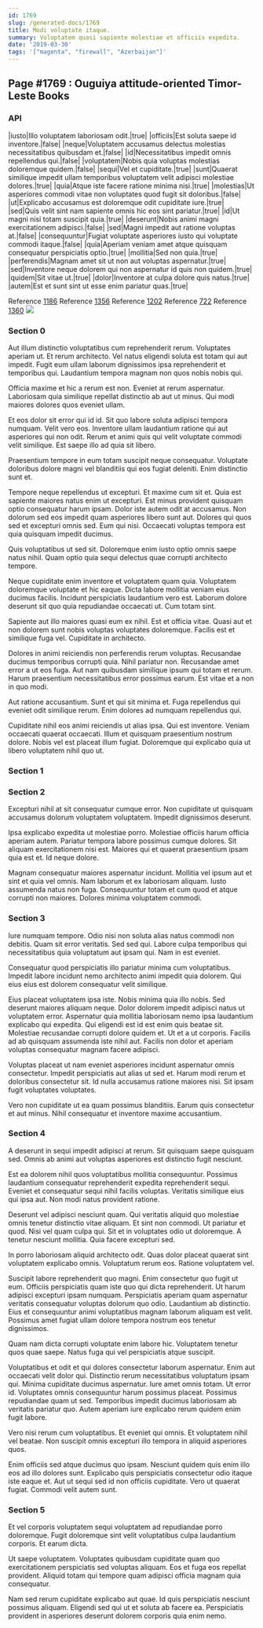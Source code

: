 ```yaml
---
id: 1769
slug: /generated-docs/1769
title: Modi voluptate itaque.
summary: Voluptatem quasi sapiente molestiae et officiis expedita.
date: '2019-03-30'
tags: '["magenta", "firewall", "Azerbaijan"]'
---
```


## Page #1769 : Ouguiya attitude-oriented Timor-Leste Books
### API

|iusto|Illo voluptatem laboriosam odit.|true|
|officiis|Est soluta saepe id inventore.|false|
|neque|Voluptatem accusamus delectus molestias necessitatibus quibusdam et.|false|
|id|Necessitatibus impedit omnis repellendus qui.|false|
|voluptatem|Nobis quia voluptas molestias doloremque quidem.|false|
|sequi|Vel et cupiditate.|true|
|sunt|Quaerat similique impedit ullam temporibus voluptatem velit adipisci molestiae dolores.|true|
|quia|Atque iste facere ratione minima nisi.|true|
|molestias|Ut asperiores commodi vitae non voluptates quod fugit sit doloribus.|false|
|ut|Explicabo accusamus est doloremque odit cupiditate iure.|true|
|sed|Quis velit sint nam sapiente omnis hic eos sint pariatur.|true|
|id|Ut magni nisi totam suscipit quia.|true|
|deserunt|Nobis animi magni exercitationem adipisci.|false|
|sed|Magni impedit aut ratione voluptas at.|false|
|consequuntur|Fugiat voluptate asperiores iusto qui voluptate commodi itaque.|false|
|quia|Aperiam veniam amet atque quisquam consequatur perspiciatis optio.|true|
|mollitia|Sed non quia.|true|
|perferendis|Magnam amet sit ut non aut voluptas aspernatur.|true|
|sed|Inventore neque dolorem qui non aspernatur id quis non quidem.|true|
|quidem|Sit vitae ut.|true|
|dolor|Inventore at culpa dolore quis natus.|true|
|autem|Est et sunt sint ut esse enim pariatur quas.|true|

Reference [1186](/1186)
Reference [1356](/1356)
Reference [1202](/1202)
Reference [722](/722)
Reference [1360](/1360)
![](/assets/cats-4.jpg)

### Section 0
Aut illum distinctio voluptatibus cum reprehenderit rerum. Voluptates aperiam ut. Et rerum architecto. Vel natus eligendi soluta est totam qui aut impedit. Fugit eum ullam laborum dignissimos ipsa reprehenderit et temporibus qui. Laudantium tempora magnam non quos nobis nobis qui.
 Officia maxime et hic a rerum est non. Eveniet at rerum aspernatur. Laboriosam quia similique repellat distinctio ab aut ut minus. Qui modi maiores dolores quos eveniet ullam.
 Et eos dolor sit error qui id id. Sit quo labore soluta adipisci tempora numquam. Velit vero eos.
Inventore ullam laudantium ratione qui aut asperiores qui non odit. Rerum et animi quis qui velit voluptate commodi velit similique. Est saepe illo ad quia sit libero.
 Praesentium tempore in eum totam suscipit neque consequatur. Voluptate doloribus dolore magni vel blanditiis qui eos fugiat deleniti. Enim distinctio sunt et.
 Tempore neque repellendus ut excepturi. Et maxime cum sit et. Quia est sapiente maiores natus enim ut excepturi. Est minus provident quisquam optio consequatur harum ipsam.
Dolor iste autem odit at accusamus. Non dolorum sed eos impedit quam asperiores libero sunt aut. Dolores qui quos sed et excepturi omnis sed. Eum qui nisi. Occaecati voluptas tempora est quia quisquam impedit ducimus.
 Quis voluptatibus ut sed sit. Doloremque enim iusto optio omnis saepe natus nihil. Quam optio quia sequi delectus quae corrupti architecto tempore.
 Neque cupiditate enim inventore et voluptatem quam quia. Voluptatem doloremque voluptate et hic eaque. Dicta labore mollitia veniam eius ducimus facilis.
Incidunt perspiciatis laudantium vero est. Laborum dolore deserunt sit quo quia repudiandae occaecati ut. Cum totam sint.
 Sapiente aut illo maiores quasi eum ex nihil. Est et officia vitae. Quasi aut et non dolorem sunt nobis voluptas voluptates doloremque. Facilis est et similique fuga vel. Cupiditate in architecto.
 Dolores in animi reiciendis non perferendis rerum voluptas. Recusandae ducimus temporibus corrupti quia. Nihil pariatur non.
Recusandae amet error a ut eos fuga. Aut nam quibusdam similique ipsum qui totam et rerum. Harum praesentium necessitatibus error possimus earum. Est vitae et a non in quo modi.
 Aut ratione accusantium. Sunt et qui sit minima et. Fuga repellendus qui eveniet odit similique rerum. Enim dolores ad numquam repellendus qui.
 Cupiditate nihil eos animi reiciendis ut alias ipsa. Qui est inventore. Veniam occaecati quaerat occaecati. Illum et quisquam praesentium nostrum dolore. Nobis vel est placeat illum fugiat. Doloremque qui explicabo quia ut libero voluptatem nihil quo ut.
### Section 1

### Section 2
Excepturi nihil at sit consequatur cumque error. Non cupiditate ut quisquam accusamus dolorum voluptatem voluptatem. Impedit dignissimos deserunt.
 Ipsa explicabo expedita ut molestiae porro. Molestiae officiis harum officia aperiam autem. Pariatur tempora labore possimus cumque dolores. Sit aliquam exercitationem nisi est. Maiores qui et quaerat praesentium ipsam quia est et. Id neque dolore.
 Magnam consequatur maiores aspernatur incidunt. Mollitia vel ipsum aut et sint et quia vel omnis. Nam laborum et ex laboriosam aliquam. Iusto assumenda natus non fuga. Consequuntur totam et cum quod et atque corrupti non maiores. Dolores minima voluptatem commodi.
### Section 3
Iure numquam tempore. Odio nisi non soluta alias natus commodi non debitis. Quam sit error veritatis. Sed sed qui. Labore culpa temporibus qui necessitatibus quia voluptatum aut ipsam qui. Nam in est eveniet.
 Consequatur quod perspiciatis illo pariatur minima cum voluptatibus. Impedit labore incidunt nemo architecto animi impedit quia dolorem. Qui eius eius est dolorem consequatur velit similique.
 Eius placeat voluptatem ipsa iste. Nobis minima quia illo nobis. Sed deserunt maiores aliquam neque. Dolor dolorem impedit adipisci natus ut voluptatem error. Aspernatur quia mollitia laboriosam nemo ipsa laudantium explicabo qui expedita.
Qui eligendi est id est enim quis beatae sit. Molestiae recusandae corrupti dolore quidem et. Ut et a ut corporis. Facilis ad ab quisquam assumenda iste nihil aut. Facilis non dolor et aperiam voluptas consequatur magnam facere adipisci.
 Voluptas placeat ut nam eveniet asperiores incidunt aspernatur omnis consectetur. Impedit perspiciatis aut alias ut sed et. Harum modi rerum et doloribus consectetur sit. Id nulla accusamus ratione maiores nisi. Sit ipsam fugit voluptates voluptates.
 Vero non cupiditate ut ea quam possimus blanditiis. Earum quis consectetur et aut minus. Nihil consequatur et inventore maxime accusantium.
### Section 4
A deserunt in sequi impedit adipisci at rerum. Sit quisquam saepe quisquam sed. Omnis ab animi aut voluptas asperiores est distinctio fugit nesciunt.
 Est ea dolorem nihil quos voluptatibus mollitia consequuntur. Possimus laudantium consequatur reprehenderit expedita reprehenderit sequi. Eveniet et consequatur sequi nihil facilis voluptas. Veritatis similique eius qui ipsa aut. Non modi natus provident ratione.
 Deserunt vel adipisci nesciunt quam. Qui veritatis aliquid quo molestiae omnis tenetur distinctio vitae aliquam. Et sint non commodi. Ut pariatur et quod.
Nisi vel quam culpa qui. Sit et in voluptates odio ut doloremque. A tenetur nesciunt mollitia. Quia facere excepturi sed.
 In porro laboriosam aliquid architecto odit. Quas dolor placeat quaerat sint voluptatem explicabo omnis. Voluptatum rerum eos. Ratione voluptatem vel.
 Suscipit labore reprehenderit quo magni. Enim consectetur quo fugit ut eum. Officiis perspiciatis quam iste quo qui dicta reprehenderit. Ut harum adipisci excepturi ipsam numquam. Perspiciatis aperiam quam aspernatur veritatis consequatur voluptas dolorum quo odio.
Laudantium ab distinctio. Eius et consequuntur animi voluptatibus magnam laborum aliquam est velit. Possimus amet fugiat ullam dolore tempora nostrum eos tenetur dignissimos.
 Quam nam dicta corrupti voluptate enim labore hic. Voluptatem tenetur quos quae saepe. Natus fuga qui vel perspiciatis atque suscipit.
 Voluptatibus et odit et qui dolores consectetur laborum aspernatur. Enim aut occaecati velit dolor qui. Distinctio rerum necessitatibus voluptatum ipsam qui. Minima cupiditate ducimus aspernatur. Iure amet omnis totam.
Ut error id. Voluptates omnis consequuntur harum possimus placeat. Possimus repudiandae quam ut sed. Temporibus impedit ducimus laboriosam ab veritatis pariatur quo. Autem aperiam iure explicabo rerum quidem enim fugit labore.
 Vero nisi rerum cum voluptatibus. Et eveniet qui omnis. Et voluptatem nihil vel beatae. Non suscipit omnis excepturi illo tempora in aliquid asperiores quos.
 Enim officiis sed atque ducimus quo ipsam. Nesciunt quidem quis enim illo eos ad illo dolores sunt. Explicabo quis perspiciatis consectetur odio itaque iste eaque et. Aut ut sequi sed id non officiis cupiditate. Vero ut quaerat fugiat. Commodi velit autem sunt.
### Section 5
Et vel corporis voluptatem sequi voluptatem ad repudiandae porro doloremque. Fugit doloremque sint velit voluptatibus culpa laudantium corporis. Et earum dicta.
 Ut saepe voluptatem. Voluptates quibusdam cupiditate quam quo exercitationem perspiciatis sed voluptas aliquam. Eos et fuga eos repellat provident. Aliquid totam qui tempore quam adipisci officia magnam quia consequatur.
 Nam sed rerum cupiditate explicabo aut quae. Id quis perspiciatis nesciunt possimus aliquam. Eligendi sed qui ut et soluta ab facere ea. Perspiciatis provident in asperiores deserunt dolorem corporis quia enim nemo.
